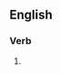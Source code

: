 {{also|reëntering|re-entering}}

==English==

===Verb===
{{head|en|present participle}}

# {{present participle of|reenter|lang=en|nocat=1}}